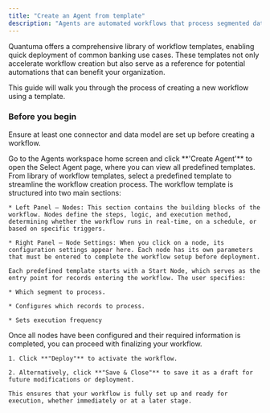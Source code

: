 ```yaml
---
title: "Create an Agent from template"
description: "Agents are automated workflows that process segmented data to generate insights and execute predefined actions. Each workflow consists of a structured sequence of steps, configurations, and logic links that drive automation."
---
```


Quantuma offers a comprehensive library of workflow templates, enabling quick deployment of common banking use cases. These templates not only accelerate workflow creation but also serve as a reference for potential automations that can benefit your organization.

This guide will walk you through the process of creating a new workflow using a template.

### Before you begin

Ensure at least one connector and data model are set up before creating a workflow.

<Steps>
  <Step title="Open Select Agent Page">
    Go to the Agents workspace home screen and click **'Create Agent'** to open the Select Agent page, where you can view all predefined templates.
  </Step>

  <Step title="Select a Template">
    From library of workflow templates, select a predefined template to streamline the workflow creation process.
  </Step>

  <Step title="Configure Template Setting">
    The workflow template is structured into two main sections:

    * Left Panel – Nodes: This section contains the building blocks of the workflow. Nodes define the steps, logic, and execution method, determining whether the workflow runs in real-time, on a schedule, or based on specific triggers.

    * Right Panel – Node Settings: When you click on a node, its configuration settings appear here. Each node has its own parameters that must be entered to complete the workflow setup before deployment.

    Each predefined template starts with a Start Node, which serves as the entry point for records entering the workflow. The user specifies:

    * Which segment to process.

    * Configures which records to process.

    * Sets execution frequency
  </Step>

  <Step title="Deploy the Agent">
    Once all nodes have been configured and their required information is completed, you can proceed with finalizing your workflow.

    1. Click **"Deploy"** to activate the workflow.

    2. Alternatively, click **"Save & Close"** to save it as a draft for future modifications or deployment.

    This ensures that your workflow is fully set up and ready for execution, whether immediately or at a later stage.
  </Step>
</Steps>